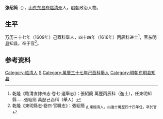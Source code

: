 '''张绍简'''（{{bd|？||1618年||}}），[[山东|山东]][[东昌府|东昌府]][[临清州|临清州]]人，[[明朝|明朝]]政治人物。
 
== 生平 ==
万历三十七年（1609年）己酉科舉人，四十四年（1616年）丙辰科进士<ref>乾隆《臨清直隸州志·卷七·選舉志》：張紹簡 萬歷丙辰科（進士），任東明知縣……張紹簡 萬歷己酉科（舉人）</ref>，官[[东明县|东明县]]知县，卒于官<ref>乾隆《東明縣志·卷四·官職志》：張紹簡 <sub>山東臨清人，由進士萬歷四十四年任，卒於官</sub></ref>。
 
==参考资料==
{{reflist}}
 
{{start box}}
{{s-off}}
{{s-before|[[李遇知|李遇知]]}}
{{s-title|明朝東明縣知縣|1616年－1618年}}
{{s-after|[[顧其仁|顧其仁]]}}
{{end box}}

{{萬曆四十四年丙辰科殿試金榜}}

{{Authority control}}

{{DEFAULTSORT:}}
[[Category:临清人|Category:临清人]]
[[Category:张姓|S]]
[[Category:萬曆三十七年己酉科舉人|Category:萬曆三十七年己酉科舉人]]
[[Category:明朝东明县知县|Category:明朝东明县知县]]


{{明朝人物小作品}}